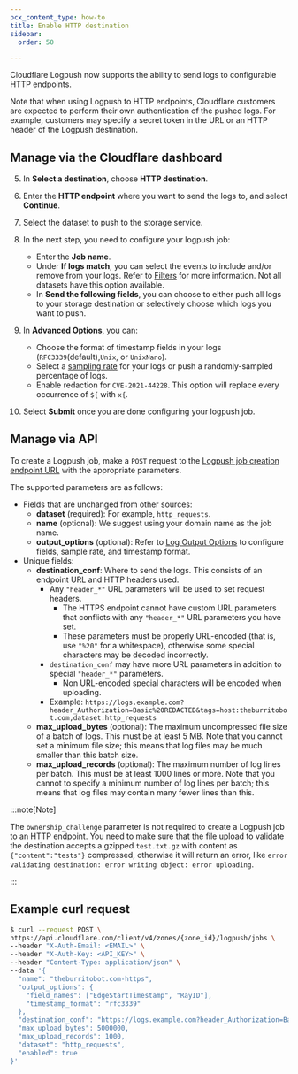```yaml
---
pcx_content_type: how-to
title: Enable HTTP destination
sidebar:
  order: 50

---
```



Cloudflare Logpush now supports the ability to send logs to configurable HTTP endpoints.

Note that when using Logpush to HTTP endpoints, Cloudflare customers are expected to perform their own authentication of the pushed logs. For example, customers may specify a secret token in the URL or an HTTP header of the Logpush destination.

## Manage via the Cloudflare dashboard

<Render file="enable-logpush-job" />

5. In **Select a destination**, choose **HTTP destination**.

6. Enter the **HTTP endpoint** where you want to send the logs to, and select **Continue**.

7. Select the dataset to push to the storage service.

8. In the next step, you need to configure your logpush job:
   * Enter the **Job name**.
   * Under **If logs match**, you can select the events to include and/or remove from your logs. Refer to [Filters](/logs/reference/filters/) for more information. Not all datasets have this option available.
   * In **Send the following fields**, you can choose to either push all logs to your storage destination or selectively choose which logs you want to push.

9. In **Advanced Options**, you can:
   * Choose the format of timestamp fields in your logs (`RFC3339`(default),`Unix`, or `UnixNano`).
   * Select a [sampling rate](/logs/get-started/api-configuration/#sampling-rate) for your logs or push a randomly-sampled percentage of logs.
   * Enable redaction for `CVE-2021-44228`. This option will replace every occurrence of `${` with `x{`.

10. Select **Submit** once you are done configuring your logpush job.

## Manage via API

To create a Logpush job, make a `POST` request to the [Logpush job creation endpoint URL](/logs/get-started/api-configuration/) with the appropriate parameters.

The supported parameters are as follows:

* Fields that are unchanged from other sources:
  * **dataset** (required): For example, `http_requests`.
  * **name** (optional): We suggest using your domain name as the job name.
  * **output\_options** (optional): Refer to [Log Output Options](/logs/reference/log-output-options/) to configure fields, sample rate, and timestamp format.
* Unique fields:
  * **destination\_conf**: Where to send the logs. This consists of an endpoint URL and HTTP headers used.
    * Any `"header_*"` URL parameters will be used to set request headers.
      * The HTTPS endpoint cannot have custom URL parameters that conflicts with any `"header_*"` URL parameters you have set.
      * These parameters must be properly URL-encoded (that is, use `"%20"` for a whitespace), otherwise some special characters may be decoded incorrectly.
    * `destination_conf` may have more URL parameters in addition to special `"header_*"` parameters.
      * Non URL-encoded special characters will be encoded when uploading.
    * Example: `https://logs.example.com?header_Authorization=Basic%20REDACTED&tags=host:theburritobot.com,dataset:http_requests`
  * **max\_upload\_bytes** (optional): The maximum uncompressed file size of a batch of logs. This must be at least 5 MB. Note that you cannot set a minimum file size; this means that log files may be much smaller than this batch size.
  * **max\_upload\_records** (optional): The maximum number of log lines per batch. This must be at least 1000 lines or more. Note that you cannot to specify a minimum number of log lines per batch; this means that log files may contain many fewer lines than this.

:::note[Note]

The `ownership_challenge` parameter is not required to create a Logpush job to an HTTP endpoint. You need to make sure that the file upload to validate the destination accepts a gzipped `test.txt.gz` with content as `{"content":"tests"}` compressed, otherwise it will return an error, like `error validating destination: error writing object: error uploading`. 

:::

## Example curl request

```bash
$ curl --request POST \
https://api.cloudflare.com/client/v4/zones/{zone_id}/logpush/jobs \
--header "X-Auth-Email: <EMAIL>" \
--header "X-Auth-Key: <API_KEY>" \
--header "Content-Type: application/json" \
--data '{
  "name": "theburritobot.com-https",
  "output_options": {
    "field_names": ["EdgeStartTimestamp", "RayID"],
    "timestamp_format": "rfc3339"
  },
  "destination_conf": "https://logs.example.com?header_Authorization=Basic%20REDACTED&tags=host:theburritobot.com,dataset:http_requests",
  "max_upload_bytes": 5000000,
  "max_upload_records": 1000,
  "dataset": "http_requests",
  "enabled": true
}'
```

